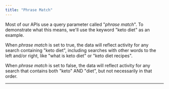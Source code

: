 ```yaml
---
title: "Phrase Match"
---
```


Most of our APIs use a query parameter called "*phrase match*". To demonstrate what this means, we'll use the keyword "keto diet" as an example.

When *phrase match* is set to true, the data will reflect activity for any search containing "keto diet", including searches with other words to the left and/or right, like "what is keto diet" or "keto diet recipes".

When *phrase match* is set to false, the data will reflect activity for any search that contains both "keto" AND "diet", but not necessarily in that order.

***

